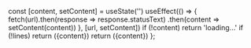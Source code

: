 
  const [content, setContent] = useState('')
  useEffect(() => {
    fetch(url).then(response => response.statusText)
              .then(content => setContent(content))
  }, [url, setContent])
  if (!content) return 'loading...'
  if (!lines) return (<CodeBlock className='lsf'>{content}</CodeBlock>)
  return (<CodeBlock className='lsf' metastring={lines}>{content}</CodeBlock>)
};
